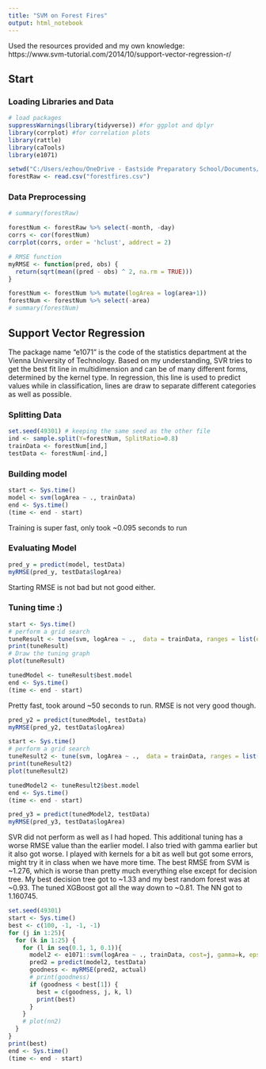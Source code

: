 ---
title: "SVM on Forest Fires"
output: html_notebook
---
Used the resources provided and my own knowledge:
<br>
https://www.svm-tutorial.com/2014/10/support-vector-regression-r/

## Start
### Loading Libraries and Data
```{r}
# load packages
suppressWarnings(library(tidyverse)) #for ggplot and dplyr
library(corrplot) #for correlation plots
library(rattle)
library(caTools)
library(e1071)
```

```{r}
setwd("C:/Users/ezhou/OneDrive - Eastside Preparatory School/Documents/Eric/2022 - 2023/1 Fall/A Data Science/Forest Fires")
forestRaw <- read.csv("forestfires.csv")
```


### Data Preprocessing
```{r}
# summary(forestRaw)

forestNum <- forestRaw %>% select(-month, -day)
corrs <- cor(forestNum)
corrplot(corrs, order = 'hclust', addrect = 2)

# RMSE function
myRMSE <- function(pred, obs) {
  return(sqrt(mean((pred - obs) ^ 2, na.rm = TRUE)))
}
```

```{r}
forestNum <- forestNum %>% mutate(logArea = log(area+1))
forestNum <- forestNum %>% select(-area)
# summary(forestNum)
```

## Support Vector Regression
The package name "e1071" is the code of the statistics department at the Vienna University of Technology. Based on my understanding, SVR tries to get the best fit line in multidimension and can be of many different forms, determined by the kernel type. In regression, this line is used to predict values while in classification, lines are draw to separate different categories as well as possible.

### Splitting Data
```{r}
set.seed(49301) # keeping the same seed as the other file
ind <- sample.split(Y=forestNum, SplitRatio=0.8)
trainData <- forestNum[ind,]
testData <- forestNum[-ind,]
```

### Building model
```{r}
start <- Sys.time() 
model <- svm(logArea ~ ., trainData)
end <- Sys.time()
(time <- end - start)
```
Training is super fast, only took ~0.095 seconds to run

### Evaluating Model
```{r}
pred_y = predict(model, testData)
myRMSE(pred_y, testData$logArea)
```
Starting RMSE is not bad but not good either.

### Tuning time :)
```{r}
start <- Sys.time() 
# perform a grid search
tuneResult <- tune(svm, logArea ~ .,  data = trainData, ranges = list(epsilon = seq(0,1,0.1), cost = 2^(2:9)))
print(tuneResult)
# Draw the tuning graph
plot(tuneResult)

tunedModel <- tuneResult$best.model
end <- Sys.time()
(time <- end - start)
```
Pretty fast, took around ~50 seconds to run. RMSE is not very good though. 

```{r}
pred_y2 = predict(tunedModel, testData)
myRMSE(pred_y2, testData$logArea)
```

```{r}
start <- Sys.time() 
# perform a grid search
tuneResult2 <- tune(svm, logArea ~ .,  data = trainData, ranges = list(epsilon = seq(0.6,0.8,0.01), cost = 2^(0:5)))
print(tuneResult2)
plot(tuneResult2)

tunedModel2 <- tuneResult2$best.model
end <- Sys.time()
(time <- end - start)
```

```{r}
pred_y3 = predict(tunedModel2, testData)
myRMSE(pred_y3, testData$logArea)
```
SVR did not perform as well as I had hoped. This additional tuning has a worse RMSE value than the earlier model. I also tried with gamma earlier but it also got worse. I played with kernels for a bit as well but got some errors, might try it in class when we have more time. The best RMSE from SVM is ~1.276, which is worse than pretty much everything else except for decision tree. My best decision tree got to ~1.33 and my best random forest was at ~0.93. The tuned XGBoost got all the way down to ~0.81. The NN got to 1.160745. 


```{r}
set.seed(49301)
start <- Sys.time()
best <- c(100, -1, -1, -1)
for (j in 1:25){
  for (k in 1:25) {
    for (l in seq(0.1, 1, 0.1)){
      model2 <- e1071::svm(logArea ~ ., trainData, cost=j, gamma=k, epsilon=l)
      pred2 = predict(model2, testData)
      goodness <- myRMSE(pred2, actual)
      # print(goodness)
      if (goodness < best[1]) {
        best = c(goodness, j, k, l)
        print(best)
      }
    }
    # plot(nn2)
  }
}
print(best)
end <- Sys.time()
(time <- end - start)
```

